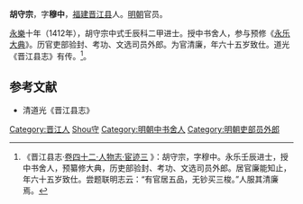 '''胡守宗'''，字'''穆中'''，[[福建|福建]][[晋江县|晋江县]]人。[[明朝|明朝]]官员。

[[永乐_(明朝)|永樂]]十年（1412年），胡守宗中式壬辰科二甲进士。授中书舍人，参与预修《[[永乐大典|永乐大典]]》。历官吏部验封、考功、文选司员外郎。为官清廉，年六十五岁致仕。道光《晋江县志》有传。<ref>《晋江县志·[http://www.fjsq.gov.cn/ShowText.asp?ToBook=6043&index=49& 卷四十二·人物志·宦迹三] {{Wayback|url=http://www.fjsq.gov.cn/ShowText.asp?ToBook=6043&index=49& |date=20160304103622 }}》：胡守宗，字穆中。永乐壬辰进士，授中书舍人，预纂修大典，历吏部验封、考功、文选司员外郎。居官廉能知止，年六十五岁致仕。尝题联明志云：“有官居五品，无钞买三梭。”人服其清廉焉。</ref>。

==参考文献==
{{reflist}}
*清道光《晋江县志》

{{永樂十年壬辰科殿試金榜}}

{{Authority control}}

{{DEFAULTSORT:Hu胡}}
[[Category:晋江人|Category:晋江人]]
[[Category:胡姓|Shou守]]
[[Category:明朝中书舍人|Category:明朝中书舍人]]
[[Category:明朝吏部员外郎|Category:明朝吏部员外郎]]


{{明朝人物小作品}}